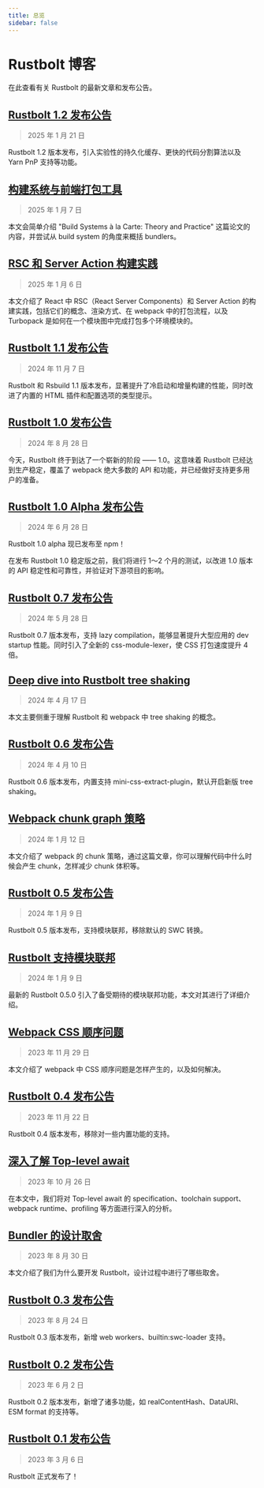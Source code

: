 ```yaml
---
title: 总览
sidebar: false
---
```


# Rustbolt 博客

在此查看有关 Rustbolt 的最新文章和发布公告。

## [Rustbolt 1.2 发布公告](/blog/announcing-1-2)

> 2025 年 1 月 21 日

Rustbolt 1.2 版本发布，引入实验性的持久化缓存、更快的代码分割算法以及 Yarn PnP 支持等功能。

## [构建系统与前端打包工具](https://github.com/orgs/khulnasoft/discussions/22)

> 2025 年 1 月 7 日

本文会简单介绍 "Build Systems à la Carte: Theory and Practice" 这篇论文的内容，并尝试从 build system 的角度来概括 bundlers。

## [RSC 和 Server Action 构建实践](https://github.com/orgs/khulnasoft/discussions/21)

> 2025 年 1 月 6 日

本文介绍了 React 中 RSC（React Server Components）和 Server Action 的构建实践，包括它们的概念、渲染方式、在 webpack 中的打包流程，以及 Turbopack 是如何在一个模块图中完成打包多个环境模块的。

## [Rustbolt 1.1 发布公告](/blog/announcing-1-1)

> 2024 年 11 月 7 日

Rustbolt 和 Rsbuild 1.1 版本发布，显著提升了冷启动和增量构建的性能，同时改进了内置的 HTML 插件和配置选项的类型提示。

## [Rustbolt 1.0 发布公告](/blog/announcing-1-0)

> 2024 年 8 月 28 日

今天，Rustbolt 终于到达了一个崭新的阶段 —— 1.0。这意味着 Rustbolt 已经达到生产稳定，覆盖了 webpack 绝大多数的 API 和功能，并已经做好支持更多用户的准备。

## [Rustbolt 1.0 Alpha 发布公告](/blog/announcing-1-0-alpha)

> 2024 年 6 月 28 日

Rustbolt 1.0 alpha 现已发布至 npm！

在发布 Rustbolt 1.0 稳定版之前，我们将进行 1～2 个月的测试，以改进 1.0 版本的 API 稳定性和可靠性，并验证对下游项目的影响。

## [Rustbolt 0.7 发布公告](/blog/announcing-0-7)

> 2024 年 5 月 28 日

Rustbolt 0.7 版本发布，支持 lazy compilation，能够显著提升大型应用的 dev startup 性能。同时引入了全新的 css-module-lexer，使 CSS 打包速度提升 4 倍。

## [Deep dive into Rustbolt tree shaking](https://github.com/orgs/khulnasoft/discussions/17)

> 2024 年 4 月 17 日

本文主要侧重于理解 Rustbolt 和 webpack 中 tree shaking 的概念。

## [Rustbolt 0.6 发布公告](/blog/announcing-0-6)

> 2024 年 4 月 10 日

Rustbolt 0.6 版本发布，内置支持 mini-css-extract-plugin，默认开启新版 tree shaking。

## [Webpack chunk graph 策略](https://github.com/orgs/khulnasoft/discussions/16)

> 2024 年 1 月 12 日

本文介绍了 webpack 的 chunk 策略，通过这篇文章，你可以理解代码中什么时候会产生 chunk，怎样减少 chunk 体积等。

## [Rustbolt 0.5 发布公告](/blog/announcing-0-5)

> 2024 年 1 月 9 日

Rustbolt 0.5 版本发布，支持模块联邦，移除默认的 SWC 转换。

## [Rustbolt 支持模块联邦](/blog/module-federation-added-to-rustbolt)

> 2024 年 1 月 9 日

最新的 Rustbolt 0.5.0 引入了备受期待的模块联邦功能，本文对其进行了详细介绍。

## [Webpack CSS 顺序问题](https://github.com/orgs/khulnasoft/discussions/13)

> 2023 年 11 月 29 日

本文介绍了 webpack 中 CSS 顺序问题是怎样产生的，以及如何解决。

## [Rustbolt 0.4 发布公告](/blog/announcing-0-4)

> 2023 年 11 月 22 日

Rustbolt 0.4 版本发布，移除对一些内置功能的支持。

## [深入了解 Top-level await](https://github.com/orgs/khulnasoft/discussions/10)

> 2023 年 10 月 26 日

在本文中，我们将对 Top-level await 的 specification、toolchain support、webpack runtime、profiling 等方面进行深入的分析。

## [Bundler 的设计取舍](https://github.com/orgs/khulnasoft/discussions/4)

> 2023 年 8 月 30 日

本文介绍了我们为什么要开发 Rustbolt，设计过程中进行了哪些取舍。

## [Rustbolt 0.3 发布公告](/blog/announcing-0-3)

> 2023 年 8 月 24 日

Rustbolt 0.3 版本发布，新增 web workers、builtin:swc-loader 支持。

## [Rustbolt 0.2 发布公告](/blog/announcing-0-2)

> 2023 年 6 月 2 日

Rustbolt 0.2 版本发布，新增了诸多功能，如 realContentHash、DataURI、ESM format 的支持等。

## [Rustbolt 0.1 发布公告](/blog/announcing-0-1)

> 2023 年 3 月 6 日

Rustbolt 正式发布了！
